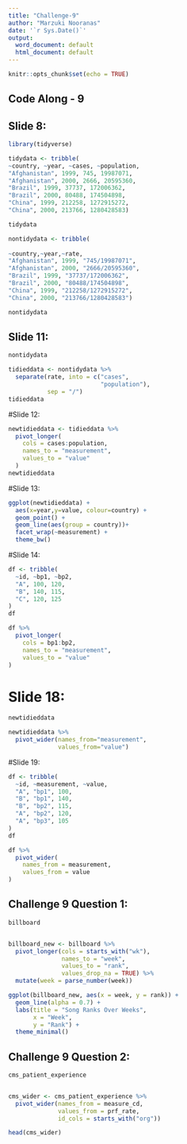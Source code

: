 ```yaml
---
title: "Challenge-9"
author: "Marzuki Nooranas"
date: '`r Sys.Date()`'
output:
  word_document: default
  html_document: default
---
```


```r
knitr::opts_chunk$set(echo = TRUE)
```

## Code Along - 9

## Slide 8: 

```r
library(tidyverse)

tidydata <- tribble(
~country, ~year, ~cases, ~population,
"Afghanistan", 1999, 745, 19987071,
"Afghanistan", 2000, 2666, 20595360,
"Brazil", 1999, 37737, 172006362,
"Brazil", 2000, 80488, 174504898,
"China", 1999, 212258, 1272915272,
"China", 2000, 213766, 1280428583)

tidydata

```

```r
nontidydata <- tribble(
  
~country,~year,~rate,
"Afghanistan", 1999, "745/19987071",
"Afghanistan", 2000, "2666/20595360",
"Brazil", 1999, "37737/172006362",
"Brazil", 2000, "80488/174504898",
"China", 1999, "212258/1272915272",
"China", 2000, "213766/1280428583")

nontidydata

```

## Slide 11: 
```r
nontidydata
```

```r
tidieddata <- nontidydata %>%
  separate(rate, into = c("cases",
                          "population"),
           sep = "/")
tidieddata
```


#Slide 12:
```r

newtidieddata <- tidieddata %>%
  pivot_longer(
    cols = cases:population,
    names_to = "measurement",
    values_to = "value"
  )
newtidieddata


```

#Slide 13:
```r
ggplot(newtidieddata) +
  aes(x=year,y=value, colour=country) +
  geom_point() +
  geom_line(aes(group = country))+
  facet_wrap(~measurement) +
  theme_bw()

```

#Slide 14: 
```r
df <- tribble(
  ~id, ~bp1, ~bp2,
  "A", 100, 120,
  "B", 140, 115,
  "C", 120, 125
)
df

```

```r
df %>%
  pivot_longer(
    cols = bp1:bp2,
    names_to = "measurement",
    values_to = "value"
)

```

# Slide 18:
```r
newtidieddata

```

```r

newtidieddata %>%
  pivot_wider(names_from="measurement",
              values_from="value")
```


#Slide 19: 
```r
df <- tribble(
  ~id, ~measurement, ~value,
  "A", "bp1", 100,
  "B", "bp1", 140,
  "B", "bp2", 115,
  "A", "bp2", 120,
  "A", "bp3", 105
)
df

```

```r
df %>%
  pivot_wider(
    names_from = measurement,
    values_from = value
)

```

## Challenge 9 Question 1:

```r
billboard  


billboard_new <- billboard %>%
  pivot_longer(cols = starts_with("wk"),
               names_to = "week",
               values_to = "rank",
               values_drop_na = TRUE) %>%
  mutate(week = parse_number(week))

ggplot(billboard_new, aes(x = week, y = rank)) +
  geom_line(alpha = 0.7) + 
  labs(title = "Song Ranks Over Weeks", 
       x = "Week", 
       y = "Rank") +
  theme_minimal()

```

## Challenge 9 Question 2:

```r

cms_patient_experience


cms_wider <- cms_patient_experience %>%
  pivot_wider(names_from = measure_cd,
              values_from = prf_rate,
              id_cols = starts_with("org"))

head(cms_wider)

```

